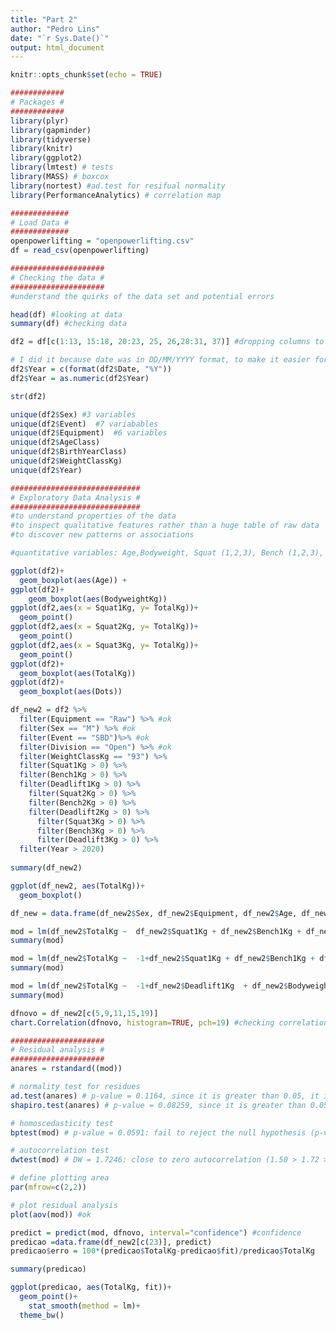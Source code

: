 ```yaml
---
title: "Part 2"
author: "Pedro Lins"
date: "`r Sys.Date()`"
output: html_document
---
```


```r
knitr::opts_chunk$set(echo = TRUE)
```

```r
############
# Packages #
############
library(plyr)
library(gapminder)
library(tidyverse)
library(knitr)
library(ggplot2)
library(lmtest) # tests
library(MASS) # boxcox
library(nortest) #ad.test for resifual normality 
library(PerformanceAnalytics) # correlation map
```

```r
#############
# Load Data #
#############
openpowerlifting = "openpowerlifting.csv" 
df = read_csv(openpowerlifting)
```


```r
#####################
# Checking the data #
#####################
#understand the quirks of the data set and potential errors

head(df) #looking at data
summary(df) #checking data

df2 = df[c(1:13, 15:18, 20:23, 25, 26,28:31, 37)] #dropping columns to make it faster to load

# I did it because date was in DD/MM/YYYY format, to make it easier for analyse, I made it just YYYY. 
df2$Year = c(format(df2$Date, "%Y"))
df2$Year = as.numeric(df2$Year)

str(df2)

unique(df2$Sex) #3 variables
unique(df2$Event)  #7 variabables
unique(df2$Equipment)  #6 variables
unique(df2$AgeClass)
unique(df2$BirthYearClass)
unique(df2$WeightClassKg)
unique(df2$Year)
```


```r
#############################
# Exploratory Data Analysis #
#############################
#to understand properties of the data
#to inspect qualitative features rather than a huge table of raw data
#to discover new patterns or associations

#quantitative variables: Age,Bodyweight, Squat (1,2,3), Bench (1,2,3), Deadlift(1,2,3), Total,  Dots, Wilks Glossbrenner, Goodlift, Date, Year

ggplot(df2)+
  geom_boxplot(aes(Age)) +
ggplot(df2)+
    geom_boxplot(aes(BodyweightKg)) 
ggplot(df2,aes(x = Squat1Kg, y= TotalKg))+
  geom_point() 
ggplot(df2,aes(x = Squat2Kg, y= TotalKg))+
  geom_point() 
ggplot(df2,aes(x = Squat3Kg, y= TotalKg))+
  geom_point() 
ggplot(df2)+
  geom_boxplot(aes(TotalKg)) 
ggplot(df2)+
  geom_boxplot(aes(Dots)) 
```

```r
df_new2 = df2 %>%
  filter(Equipment == "Raw") %>% #ok
  filter(Sex == "M") %>% #ok
  filter(Event == "SBD")%>% #ok
  filter(Division == "Open") %>% #ok
  filter(WeightClassKg == "93") %>%
  filter(Squat1Kg > 0) %>%
  filter(Bench1Kg > 0) %>%
  filter(Deadlift1Kg > 0) %>%
    filter(Squat2Kg > 0) %>%
    filter(Bench2Kg > 0) %>%
    filter(Deadlift2Kg > 0) %>%
      filter(Squat3Kg > 0) %>%
      filter(Bench3Kg > 0) %>%
      filter(Deadlift3Kg > 0) %>%
  filter(Year > 2020)
  
summary(df_new2)

ggplot(df_new2, aes(TotalKg))+
  geom_boxplot()

df_new = data.frame(df_new2$Sex, df_new2$Equipment, df_new2$Age, df_new2$BodyweightKg, df_new2$Squat1Kg,df_new2$Squat2Kg,df_new2$Squat3Kg,df_new2$Bench1Kg, df_new2$Bench2Kg, df_new2$Bench3Kg, df_new2$Deadlift1Kg,df_new2$Deadlift2Kg,df_new2$Deadlift3Kg, df_new2$TotalKg)

mod = lm(df_new2$TotalKg ~  df_new2$Squat1Kg + df_new2$Bench1Kg + df_new2$Deadlift1Kg + df_new2$Age + df_new2$BodyweightKg, df_new)
summary(mod) 

mod = lm(df_new2$TotalKg ~  -1+df_new2$Squat1Kg + df_new2$Bench1Kg + df_new2$Deadlift1Kg  + df_new2$BodyweightKg, df_new)
summary(mod) 

mod = lm(df_new2$TotalKg ~  -1+df_new2$Deadlift1Kg  + df_new2$BodyweightKg, df_new)
summary(mod) 

dfnovo = df_new2[c(5,9,11,15,19)]
chart.Correlation(dfnovo, histogram=TRUE, pch=19) #checking correlations
```

```r
#####################
# Residual analysis #
#####################
anares = rstandard((mod))

# normality test for residues
ad.test(anares) # p-value = 0.1164, since it is greater than 0.05, it is normal
shapiro.test(anares) # p-value = 0.08259, since it is greater than 0.05, it is normal 

# homoscedasticity test
bptest(mod) # p-value = 0.0591: fail to reject the null hypothesis (p-value > 0.05)

# autocorrelation test
dwtest(mod) # DW = 1.7246: close to zero autocorrelation (1.50 > 1.72 > 2.50)

# define plotting area
par(mfrow=c(2,2))

# plot residual analysis
plot(aov(mod)) #ok
```


```r
predict = predict(mod, dfnovo, interval="confidence") #confidence
predicao =data.frame(df_new2[c(23)], predict)
predicao$erro = 100*(predicao$TotalKg-predicao$fit)/predicao$TotalKg

summary(predicao)

ggplot(predicao, aes(TotalKg, fit))+
  geom_point()+
    stat_smooth(method = lm)+
  theme_bw()
```